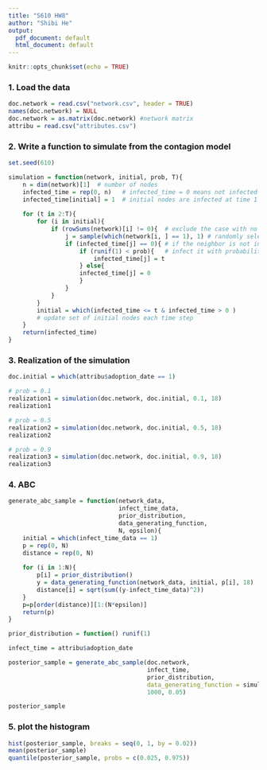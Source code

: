```yaml
---
title: "S610 HW8"
author: "Shibi He"
output:
  pdf_document: default
  html_document: default
---
```


```r
knitr::opts_chunk$set(echo = TRUE)
```

### 1. Load the data
```r
doc.network = read.csv("network.csv", header = TRUE)
names(doc.network) = NULL
doc.network = as.matrix(doc.network) #network matrix
attribu = read.csv("attributes.csv")
```


### 2. Write a function to simulate from the contagion model
```r
set.seed(610)

simulation = function(network, initial, prob, T){
    n = dim(network)[1]  # number of nodes
    infected_time = rep(0, n)   # infected_time = 0 means not infected yet
    infected_time[initial] = 1  # initial nodes are infected at time 1
    
    for (t in 2:T){
        for (i in initial){
            if (rowSums(network)[i] != 0){  # exclude the case with no neighbors
                j = sample(which(network[i, ] == 1), 1) # randomly select a neighbor
                if (infected_time[j] == 0){ # if the neighbor is not infected
                    if (runif(1) < prob){   # infect it with probability = prob
                        infected_time[j] = t
                    } else{
                    infected_time[j] = 0
                    }
                }
            }
        }
        initial = which(infected_time <= t & infected_time > 0 ) 
        # update set of initial nodes each time step
    }
    return(infected_time)
}
```


### 3. Realization of the simulation
```r
doc.initial = which(attribu$adoption_date == 1)

# prob = 0.1
realization1 = simulation(doc.network, doc.initial, 0.1, 18)
realization1
```

```r
# prob = 0.5
realization2 = simulation(doc.network, doc.initial, 0.5, 18)
realization2
```

```r
# prob = 0.9
realization3 = simulation(doc.network, doc.initial, 0.9, 18)
realization3
```


### 4. ABC
```r
generate_abc_sample = function(network_data, 
                               infect_time_data,
                               prior_distribution, 
                               data_generating_function, 
                               N, epsilon){
    initial = which(infect_time_data == 1)
    p = rep(0, N)
    distance = rep(0, N)
    
    for (i in 1:N){
        p[i] = prior_distribution()
        y = data_generating_function(network_data, initial, p[i], 18)
        distance[i] = sqrt(sum((y-infect_time_data)^2))
    }
    p=p[order(distance)][1:(N*epsilon)]
    return(p)
}
```



```r
prior_distribution = function() runif(1)  
```



```r
infect_time = attribu$adoption_date
```


```r
posterior_sample = generate_abc_sample(doc.network, 
                                       infect_time,
                                       prior_distribution,
                                       data_generating_function = simulation, 
                                       1000, 0.05)
```

```r
posterior_sample
```

### 5. plot the histogram

```r
hist(posterior_sample, breaks = seq(0, 1, by = 0.02))
mean(posterior_sample)
quantile(posterior_sample, probs = c(0.025, 0.975))
```




